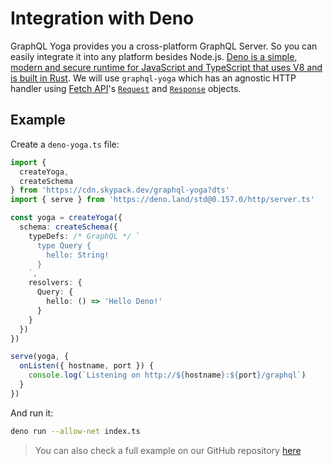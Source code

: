 # Integration with Deno

GraphQL Yoga provides you a cross-platform GraphQL Server. So you can easily integrate it into any platform besides Node.js.
[Deno is a simple, modern and secure runtime for JavaScript and TypeScript that uses V8 and is built in Rust](https://deno.land/).
We will use `graphql-yoga` which has an agnostic HTTP handler using [Fetch API](https://developer.mozilla.org/en-US/docs/Web/API/Fetch_API/Using_Fetch)'s [`Request`](https://developer.mozilla.org/en-US/docs/Web/API/Request) and [`Response`](https://developer.mozilla.org/en-US/docs/Web/API/Response) objects.

## Example

Create a `deno-yoga.ts` file:

```ts filename="deno-yoga.ts"
import {
  createYoga,
  createSchema
} from 'https://cdn.skypack.dev/graphql-yoga?dts'
import { serve } from 'https://deno.land/std@0.157.0/http/server.ts'

const yoga = createYoga({
  schema: createSchema({
    typeDefs: /* GraphQL */ `
      type Query {
        hello: String!
      }
    `,
    resolvers: {
      Query: {
        hello: () => 'Hello Deno!'
      }
    }
  })
})

serve(yoga, {
  onListen({ hostname, port }) {
    console.log(`Listening on http://${hostname}:${port}/graphql`)
  }
})
```

And run it:

```bash
deno run --allow-net index.ts
```

> You can also check a full example on our GitHub repository [here](https://github.com/dotansimha/graphql-yoga/tree/v3/examples/deno)
